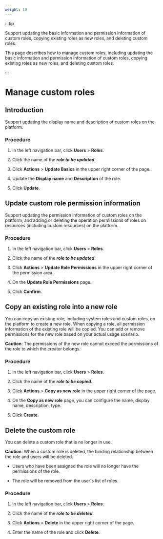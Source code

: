 ```yaml
---
weight: 10
---
```


:::tip

Support updating the basic information and permission information of custom roles, copying existing roles as new roles, and deleting custom roles.

This page describes how to manage custom roles, including updating the basic information and permission information of custom roles, copying existing roles as new roles, and deleting custom roles.

:::

# Manage custom roles

## Introduction

Support updating the display name and description of custom roles on the platform.

### Procedure

1. In the left navigation bar, click **Users** > **Roles**.

2. Click the name of the ***role to be updated***.

3. Click **Actions** > **Update Basics** in the upper right corner of the page.

4. Update the **Display name** and **Description** of the role.



5. Click **Update**.

## Update custom role permission information

Support updating the permission information of custom roles on the platform, and adding or deleting the operation permissions of roles on resources (including custom resources) on the platform.

### Procedure

1. In the left navigation bar, click **Users** > **Roles**.

2. Click the name of the ***role to be updated***.

3. Click **Actions** > **Update Role Permissions** in the upper right corner of the permission area.

4. On the **Update Role Permissions** page.

5. Click **Confirm**.

## Copy an existing role into a new role

You can copy an existing role, including system roles and custom roles, on the platform to create a new role. When copying a role, all permission information of the existing role will be copied. You can add or remove permissions for the new role based on your actual usage scenario.



**Caution**: The permissions of the new role cannot exceed the permissions of the role to which the creator belongs.

### Procedure

1. In the left navigation bar, click **Users** > **Roles**.

2. Click the name of the ***role to be copied***.

3. Click **Actions** > **Copy as new role** in the upper right corner of the page.

4. On the **Copy as new role** page, you can configure the name, display name, description, type.

5. Click **Create**.

## Delete the custom role

You can delete a custom role that is no longer in use.

**Caution**: When a custom role is deleted, the binding relationship between the role and users will be deleted.



- Users who have been assigned the role will no longer have the permissions of the role.

- The role will be removed from the user's list of roles.

### Procedure

1. In the left navigation bar, click **Users** > **Roles**.

2. Click the name of the ***role to be deleted***.

3. Click **Actions** > **Delete** in the upper right corner of the page.

4. Enter the name of the role and click **Delete**.



